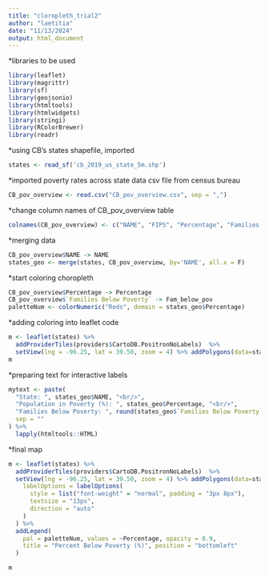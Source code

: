 ```yaml
---
title: "cloropleth_trial2"
author: "laetitia"
date: "11/13/2024"
output: html_document
---
```


*libraries to be used
```r
library(leaflet)
library(magrittr)
library(sf)
library(geojsonio)
library(htmltools)
library(htmlwidgets)
library(stringi)
library(RColorBrewer)
library(readr)

```

*using CB's states shapefile, imported
```r
states <- read_sf('cb_2019_us_state_5m.shp')
```

*imported poverty rates across state data csv file from census bureau
```r
CB_pov_overview <- read.csv("CB_pov_overview.csv", sep = ",")
```

*change column names of CB_pov_overview table
```r
colnames(CB_pov_overview) <- c("NAME", "FIPS", "Percentage", "Families Below Poverty", "Rank within US" )
```


*merging data
```r
CB_pov_overview$NAME -> NAME
states_geo <- merge(states, CB_pov_overview, by='NAME', all.x = F)

```

*start coloring choropleth
```r
CB_pov_overview$Percentage -> Percentage
CB_pov_overview$`Families Below Poverty` -> Fam_below_pov
paletteNum <- colorNumeric("Reds", domain = states_geo$Percentage)
```


*adding coloring into leaflet code
```r

m <- leaflet(states) %>%
  addProviderTiles(providers$CartoDB.PositronNoLabels)  %>% 
  setView(lng = -96.25, lat = 39.50, zoom = 4) %>% addPolygons(data=states_geo, color = 'white', weight = 1, smoothFactor = .3, fillOpacity = .75,fillColor = ~ paletteNum(Percentage))
m

```

*preparing text for interactive labels
```r
mytext <- paste(
  "State: ", states_geo$NAME, "<br/>",
  "Population in Poverty (%): ", states_geo$Percentage, "<br/>",
  "Families Below Poverty: ", round(states_geo$`Families Below Poverty`, 2),
  sep = ""
) %>%
  lapply(htmltools::HTML)

```

*final map
```r
m <- leaflet(states) %>%
  addProviderTiles(providers$CartoDB.PositronNoLabels)  %>% 
  setView(lng = -96.25, lat = 39.50, zoom = 4) %>% addPolygons(data=states_geo, color = 'white', weight = 1, smoothFactor = .3, fillOpacity = .75,fillColor = ~ paletteNum(Percentage), label = mytext,
    labelOptions = labelOptions(
      style = list("font-weight" = "normal", padding = "3px 8px"),
      textsize = "13px",
      direction = "auto"
    )
  ) %>%
  addLegend(
    pal = paletteNum, values = ~Percentage, opacity = 0.9,
    title = "Percent Below Poverty (%)", position = "bottomleft"
  )

m
```